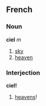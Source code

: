 ==French==
===Noun===
'''ciel''' ''m''

#[[sky]]
#[[heaven]]

===Interjection===
'''ciel!'''

#[[heavens]]!
